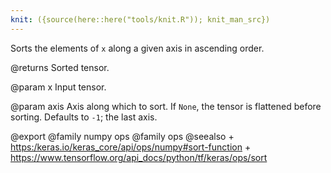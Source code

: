 ```yaml
---
knit: ({source(here::here("tools/knit.R")); knit_man_src})
---
```

Sorts the elements of `x` along a given axis in ascending order.

@returns
    Sorted tensor.

@param x
Input tensor.

@param axis
Axis along which to sort. If `None`, the tensor is flattened
before sorting. Defaults to `-1`; the last axis.

@export
@family numpy ops
@family ops
@seealso
+ <https:/keras.io/keras_core/api/ops/numpy#sort-function>
+ <https://www.tensorflow.org/api_docs/python/tf/keras/ops/sort>
